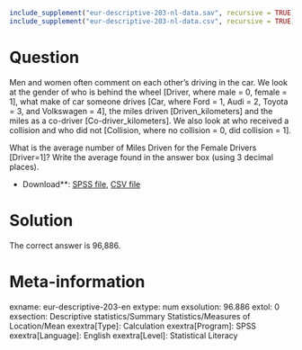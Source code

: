 ```r
include_supplement("eur-descriptive-203-nl-data.sav", recursive = TRUE)
include_supplement("eur-descriptive-203-nl-data.csv", recursive = TRUE)
```

Question
========
Men and women often comment on each other's driving in the car. We look at the gender of who is behind the wheel [Driver, where male = 0, female = 1], what make of car someone drives [Car, where Ford = 1, Audi = 2, Toyota = 3, and Volkswagen = 4], the miles driven [Driven_kilometers] and the miles as a co-driver [Co-driver_kilometers]. We also look at who received a collision and who did not [Collision, where no collision = 0, did collision = 1].

What is the average number of Miles Driven for the Female Drivers [Driver=1]? Write the average found in the answer box (using 3 decimal places).

* Download**: [SPSS file](eur-descriptive-203-nl-data.sav), [CSV file](eur-descriptive-203-nl-data.csv)


Solution
========
The correct answer is 96,886.

Meta-information
================
exname: eur-descriptive-203-en
extype: num
exsolution: 96.886
extol: 0
exsection: Descriptive statistics/Summary Statistics/Measures of Location/Mean
exextra[Type]: Calculation
exextra[Program]: SPSS
exextra[Language]: English
exextra[Level]: Statistical Literacy
